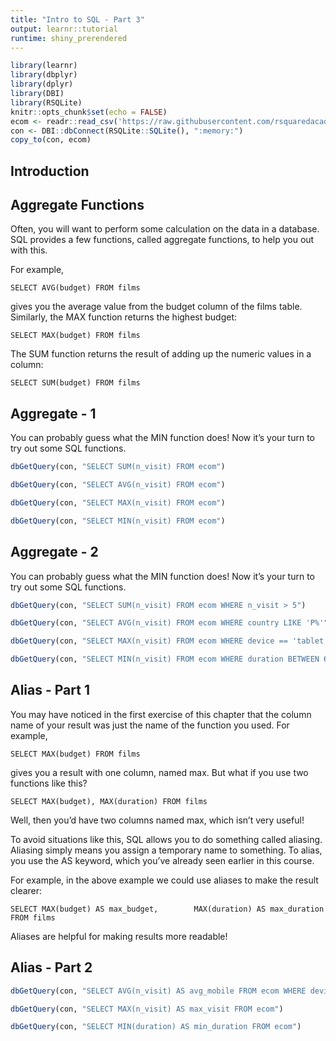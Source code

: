 ```yaml
---
title: "Intro to SQL - Part 3"
output: learnr::tutorial
runtime: shiny_prerendered
---
```


```r
library(learnr)
library(dbplyr)
library(dplyr)
library(DBI)
library(RSQLite)
knitr::opts_chunk$set(echo = FALSE)
ecom <- readr::read_csv('https://raw.githubusercontent.com/rsquaredacademy/datasets/master/web.csv')
con <- DBI::dbConnect(RSQLite::SQLite(), ":memory:")
copy_to(con, ecom)
```

## Introduction

## Aggregate Functions

Often, you will want to perform some calculation on the data in a database. SQL provides a few functions, called aggregate functions, to help you out with this.

For example,

`
SELECT AVG(budget)
FROM films`

gives you the average value from the budget column of the films table. Similarly, the MAX function returns the highest budget:

`
SELECT MAX(budget)
FROM films`

The SUM function returns the result of adding up the numeric values in a column:

`
SELECT SUM(budget)
FROM films`

## Aggregate - 1

You can probably guess what the MIN function does! Now it's your turn to try out some SQL functions.

```r
dbGetQuery(con, "SELECT SUM(n_visit) FROM ecom")
```

```r
dbGetQuery(con, "SELECT AVG(n_visit) FROM ecom")
```

```r
dbGetQuery(con, "SELECT MAX(n_visit) FROM ecom")
```

```r
dbGetQuery(con, "SELECT MIN(n_visit) FROM ecom")
```

## Aggregate - 2

You can probably guess what the MIN function does! Now it's your turn to try out some SQL functions.

```r
dbGetQuery(con, "SELECT SUM(n_visit) FROM ecom WHERE n_visit > 5")
```

```r
dbGetQuery(con, "SELECT AVG(n_visit) FROM ecom WHERE country LIKE 'P%'")
```

```r
dbGetQuery(con, "SELECT MAX(n_visit) FROM ecom WHERE device == 'tablet'")
```

```r
dbGetQuery(con, "SELECT MIN(n_visit) FROM ecom WHERE duration BETWEEN 600 AND 900")
```

## Alias - Part 1

You may have noticed in the first exercise of this chapter that the column name of your result was just the name of the function you used. For example,

`
SELECT MAX(budget)
FROM films`

gives you a result with one column, named max. But what if you use two functions like this?

`
SELECT MAX(budget), MAX(duration)
FROM films`

Well, then you'd have two columns named max, which isn't very useful!

To avoid situations like this, SQL allows you to do something called aliasing. Aliasing simply means you assign a temporary name to something. To alias, you use the AS keyword, which you've already seen earlier in this course.

For example, in the above example we could use aliases to make the result clearer:

`
SELECT MAX(budget) AS max_budget,
       MAX(duration) AS max_duration
FROM films`

Aliases are helpful for making results more readable!

## Alias - Part 2

```r
dbGetQuery(con, "SELECT AVG(n_visit) AS avg_mobile FROM ecom WHERE device == 'mobile'")
```

```r
dbGetQuery(con, "SELECT MAX(n_visit) AS max_visit FROM ecom")
```

```r
dbGetQuery(con, "SELECT MIN(duration) AS min_duration FROM ecom")
```

